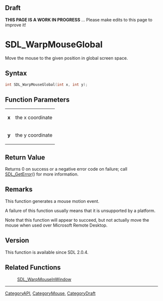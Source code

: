 
== Draft ==

'''THIS PAGE IS A WORK IN PROGRESS''' ... Please make edits to this page to improve it!


<!-- #*^*^*^*^*See https://wiki.libsdl.org/SGFunctions for details on editing this page*^*^*^*^* -->
= SDL_WarpMouseGlobal =

Move the mouse to the given position in global screen space.

== Syntax ==

<syntaxhighlight lang='c'>
int SDL_WarpMouseGlobal(int x, int y);
</syntaxhighlight>

== Function Parameters ==

{|
|'''x'''
|the x coordinate
|-
|'''y'''
|the y coordinate
|}

== Return Value ==

Returns 0 on success or a negative error code on failure; call
[[SDL_GetError]]() for more information.

== Remarks ==

This function generates a mouse motion event.

A failure of this function usually means that it is unsupported by a
platform.

Note that this function will appear to succeed, but not actually move the
mouse when used over Microsoft Remote Desktop.

== Version ==

This function is available since SDL 2.0.4.

== Related Functions ==

:[[SDL_WarpMouseInWindow]]

----
[[CategoryAPI]], [[CategoryMouse]], [[CategoryDraft]]
<!-- #See the Style Guide for instructions on editing the footer. -->


